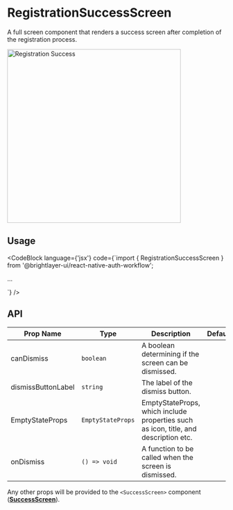 

# RegistrationSuccessScreen

A full screen component that renders a success screen after completion of the registration process.

<img width="400" alt="Registration Success" src={RegistrationSuccessScreen} />

## Usage

<CodeBlock
    language={'jsx'}
    code={`import { RegistrationSuccessScreen } from '@brightlayer-ui/react-native-auth-workflow';

...

<RegistrationSuccessScreen />`}
/>

## API

| Prop Name          | Type              | Description                                                                         | Default |
| ------------------ | ----------------- | ----------------------------------------------------------------------------------- | ------- |
| canDismiss         | `boolean`         | A boolean determining if the screen can be dismissed.                               |         |
| dismissButtonLabel | `string`          | The label of the dismiss button.                                                    |         |
| EmptyStateProps    | `EmptyStateProps` | EmptyStateProps, which include properties such as icon, title, and description etc. |         |
| onDismiss          | `() => void`      | A function to be called when the screen is dismissed.                               |         |

Any other props will be provided to the `<SuccessScreen>` component ([**SuccessScreen**](/workflows/success/)).
